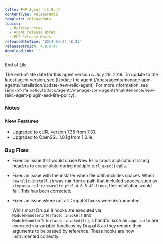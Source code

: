 ```yaml
---
title: PHP Agent 4.8.0.47
contentType: releaseNote
template: releaseNote
topics:
  - Release notes
  - Agent release notes
  - PHP Release Notes
releaseDateTime: '2014-04-24 18:22'
releaseVersion: 4.8.0.47
downloadLink: ''
---
```


End of Life

<Callout variant="important">
  The end-of-life date for this agent version is July 29, 2019. To update to the latest agent version, see [Update the agent](/docs/agents/manage-apm-agents/installation/update-new-relic-agent). For more information, see [End-of-life policy](/docs/agents/manage-apm-agents/maintenance/new-relic-agent-plugin-end-life-policy).
</Callout>

### Notes

### New Features

* Upgraded to cURL version 7.35 from 7.30.
* Upgraded to OpenSSL 1.0.1g from 1.0.1e.

### Bug Fixes

* Fixed an issue that would cause New Relic cross application tracing headers to accumulate during multiple `curl_exec()` calls.
* Fixed an issue with the installer when the path includes spaces. When `newrelic-install.sh` was run from a path that included spaces, such as `/tmp/new relic/newrelic-php5-4.6.5.40-linux`, the installation would fail. This has been corrected.
* Fixed an issue where not all Drupal 8 hooks were instrumented.

  While most Drupal 8 hooks are executed via `ModuleHandlerInterface::invoke()` and `ModuleHandlerInterface::invokeAll()`, a handful such as `page_build` are executed via variable functions by Drupal 8 as they require their arguments to be passed by reference. These hooks are now instrumented correctly.
